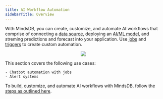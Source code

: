```yaml
---
title: AI Workflow Automation
sidebarTitle: Overview
---
```


With MindsDB, you can create, customize, and automate AI workflows that comprise of connecting a [data source](/integrations/data-overview), deploying an [AI/ML model](/integrations/ai-overview), and streming predictions and forecast into your application. Use [jobs](/mindsdb_sql/sql/create/jobs) and [triggers](/mindsdb_sql/sql/create/trigger) to create custom automation.

<p align="center">
  <img src="/assets/use_cases/ai_workflow_automation.png" />
</p>

This section covers the following use cases:
    
    - Chatbot automation with jobs
    - Alert systems

To build, customize, and automate AI workflows with MindsDB, follow the [steps as outlined here](/use_cases/ai_workflow_automation/ai_workflow).
